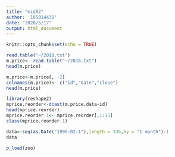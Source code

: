 ```yaml
---
title: "mid02"
author: '105014431'
date: "2020/5/17"
output: html_document
---
```


```r
knitr::opts_chunk$set(echo = TRUE)
```



```r
read.table("~/2018.txt")
m.price<- read.table("~/2018.txt")
head(m.price)
```
```r
m.price<-m.price[, -2]
colnames(m.price)<- c("id","date","close")
head(m.price)
```


```r
library(reshape2)
mprice.reorder<-dcast(m.price,data~id)
head(mprice.reorder)
mprice.reorder.1<- mprice.reorder[,1:15]
class(mprice.reorder.1)
```



```r
data<-seq(as.Date("1990-02-1"),length = 336,by = "1 month")-1
data
```
```r
p_load(zoo)

```
